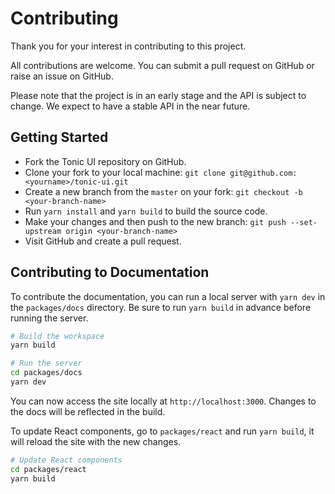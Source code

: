 # Contributing

Thank you for your interest in contributing to this project.

All contributions are welcome. You can submit a pull request on GitHub or raise an issue on GitHub.

Please note that the project is in an early stage and the API is subject to change. We expect to have a stable API in the near future.

## Getting Started

* Fork the Tonic UI repository on GitHub.
* Clone your fork to your local machine: `git clone git@github.com:<yourname>/tonic-ui.git`
* Create a new branch from the `master` on your fork: `git checkout -b <your-branch-name>`
* Run `yarn install` and `yarn build` to build the source code.
* Make your changes and then push to the new branch: `git push --set-upstream origin <your-branch-name>`
* Visit GitHub and create a pull request.

## Contributing to Documentation

To contribute the documentation, you can run a local server with `yarn dev` in the `packages/docs` directory. Be sure to run `yarn build` in advance before running the server.

```bash
# Build the workspace
yarn build
```

```bash
# Run the server
cd packages/docs
yarn dev
```

You can now access the site locally at `http://localhost:3000`. Changes to the docs will be reflected in the build.

To update React components, go to `packages/react` and run `yarn build`, it will reload the site with the new changes.

```bash
# Update React components
cd packages/react
yarn build
```
